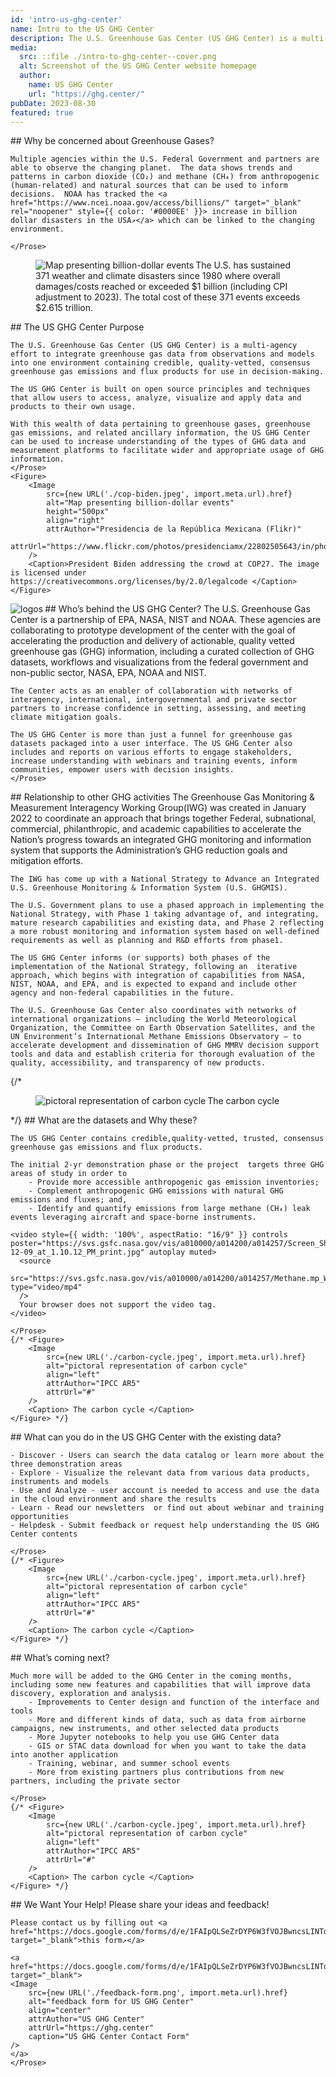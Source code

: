 ```yaml
---
id: 'intro-us-ghg-center'
name: Intro to the US GHG Center
description: The U.S. Greenhouse Gas Center (US GHG Center) is a multi-agency effort to integrate greenhouse gas data from observations and models into credible, authoritative, trusted consensus greenhouse gas emissions and flux products for use in decision-making.
media:
  src: ::file ./intro-to-ghg-center--cover.png
  alt: Screenshot of the US GHG Center website homepage
  author:
    name: US GHG Center
    url: "https://ghg.center/"
pubDate: 2023-08-30
featured: true
---
```

<Block>
    <Prose>
    ## Why be concerned about Greenhouse Gases?

    Multiple agencies within the U.S. Federal Government and partners are able to observe the changing planet.  The data shows trends and patterns in carbon dioxide (CO₂) and methane (CH₄) from anthropogenic (human-related) and natural sources that can be used to inform decisions.  NOAA has tracked the <a href="https://www.ncei.noaa.gov/access/billions/" target="_blank" rel="noopener" style={{ color: '#0000EE' }}> increase in billion dollar disasters in the USA↗</a> which can be linked to the changing environment. 

    </Prose>
</Block>
<Block>
<Figure>
        <Image 
            src={new URL('./2023-billion-dollar-disaster-map.png', import.meta.url).href}
            alt="Map presenting billion-dollar events"
            align="left"
            attrAuthor="NOAA"
            attrUrl="https://www.ncei.noaa.gov/access/billions/"
        />
        <Caption> The U.S. has sustained 371 weather and climate disasters since 1980 where overall damages/costs reached or exceeded $1 billion (including CPI adjustment to 2023). The total cost of these 371 events exceeds $2.615 trillion. </Caption>
    </Figure>
</Block>
<Block>
    <Prose>
    ## The US GHG Center Purpose

    The U.S. Greenhouse Gas Center (US GHG Center) is a multi-agency effort to integrate greenhouse gas data from observations and models into one environment containing credible, quality-vetted, consensus greenhouse gas emissions and flux products for use in decision-making.
    
    The US GHG Center is built on open source principles and techniques that allow users to access, analyze, visualize and apply data and products to their own usage.
    
    With this wealth of data pertaining to greenhouse gases, greenhouse gas emissions, and related ancillary information, the US GHG Center can be used to increase understanding of the types of GHG data and measurement platforms to facilitate wider and appropriate usage of GHG information.
    </Prose>
    <Figure>
        <Image 
            src={new URL('./cop-biden.jpeg', import.meta.url).href}
            alt="Map presenting billion-dollar events"
            height="500px"
            align="right"
            attrAuthor="Presidencia de la República Mexicana (Flikr)"
            attrUrl="https://www.flickr.com/photos/presidenciamx/22802505643/in/photostream/"
        />
        <Caption>President Biden addressing the crowd at COP27. The image is licensed under https://creativecommons.org/licenses/by/2.0/legalcode </Caption>
    </Figure>
</Block>

<Block>
    <Prose>
    ## Who’s behind the US GHG Center?
    <Image
        src={new URL("logos.png", import.meta.url).href}
        alt="logos"
        align="left"
    />
    The U.S. Greenhouse Gas Center is a partnership of EPA, NASA, NIST and NOAA. These agencies are collaborating to prototype development of the center with the goal of accelerating the production and delivery of actionable, quality vetted greenhouse gas (GHG) information, including a curated collection of GHG datasets, workflows and visualizations from the federal government and non-public sector, NASA, EPA, NOAA and NIST. 
    
    The Center acts as an enabler of collaboration with networks of interagency, international, intergovernmental and private sector partners to increase confidence in setting, assessing, and meeting climate mitigation goals.
    
    The US GHG Center is more than just a funnel for greenhouse gas datasets packaged into a user interface. The US GHG Center also includes and reports on various efforts to engage stakeholders, increase understanding with webinars and training events, inform communities, empower users with decision insights.
    </Prose>
</Block>

<Block>
    <Prose>
    ## Relationship to other GHG activities
    The Greenhouse Gas Monitoring & Measurement Interagency Working Group(IWG) was created in January 2022 to coordinate an approach that brings together Federal, subnational, commercial, philanthropic, and academic capabilities to accelerate the Nation’s progress towards an integrated GHG monitoring and information system that supports the Administration’s GHG reduction goals and mitigation efforts.
    
    The IWG has come up with a National Strategy to Advance an Integrated U.S. Greenhouse Monitoring & Information System (U.S. GHGMIS).
    
    The U.S. Government plans to use a phased approach in implementing the National Strategy, with Phase 1 taking advantage of, and integrating, mature research capabilities and existing data, and Phase 2 reflecting a more robust monitoring and information system based on well-defined requirements as well as planning and R&D efforts from phase1.  
    
    The US GHG Center informs (or supports) both phases of the implementation of the National Strategy, following an  iterative approach, which begins with integration of capabilities from NASA, NIST, NOAA, and EPA, and is expected to expand and include other agency and non-federal capabilities in the future.
    
    The U.S. Greenhouse Gas Center also coordinates with networks of international organizations — including the World Meteorological Organization, the Committee on Earth Observation Satellites, and the UN Environment’s International Methane Emissions Observatory — to accelerate development and dissemination of GHG MMRV decision support tools and data and establish criteria for thorough evaluation of the quality, accessibility, and transparency of new products.
</Prose>
    {/* <Figure>
        <Image 
            src={new URL('./carbon-cycle.jpeg', import.meta.url).href}
            alt="pictoral representation of carbon cycle" 
            align="left"
            attrAuthor="IPCC AR5"
            attrUrl="#"
        />
        <Caption> The carbon cycle </Caption>
    </Figure> */}
</Block>

<Block>
    <Prose>
    ## What are the datasets and Why these?

    The US GHG Center contains credible,quality-vetted, trusted, consensus greenhouse gas emissions and flux products.
    
    The initial 2-yr demonstration phase or the project  targets three GHG areas of study in order to  
        - Provide more accessible anthropogenic gas emission inventories; 
        - Complement anthropogenic GHG emissions with natural GHG emissions and fluxes; and,  
        - Identify and quantify emissions from large methane (CH₄) leak events leveraging aircraft and space-borne instruments.

    <video style={{ width: '100%', aspectRatio: "16/9" }} controls poster="https://svs.gsfc.nasa.gov/vis/a010000/a014200/a014257/Screen_Shot_2022-12-09_at_1.10.12_PM_print.jpg" autoplay muted>
      <source
        src="https://svs.gsfc.nasa.gov/vis/a010000/a014200/a014257/Methane.mp_Wetalnds_Final.mp4" type="video/mp4"
      />
      Your browser does not support the video tag.
    </video> 

    </Prose>
    {/* <Figure>
        <Image 
            src={new URL('./carbon-cycle.jpeg', import.meta.url).href}
            alt="pictoral representation of carbon cycle" 
            align="left"
            attrAuthor="IPCC AR5"
            attrUrl="#"
        />
        <Caption> The carbon cycle </Caption>
    </Figure> */}
</Block>

<Block>
    <Prose>
    ## What can you do in the US GHG Center with the existing data?

    - Discover - Users can search the data catalog or learn more about the three demonstration areas
    - Explore - Visualize the relevant data from various data products, instruments and models
    - Use and Analyze - user account is needed to access and use the data in the cloud environment and share the results
    - Learn - Read our newsletters  or find out about webinar and training opportunities
    - Helpdesk - Submit feedback or request help understanding the US GHG Center contents

    </Prose>
    {/* <Figure>
        <Image 
            src={new URL('./carbon-cycle.jpeg', import.meta.url).href}
            alt="pictoral representation of carbon cycle" 
            align="left"
            attrAuthor="IPCC AR5"
            attrUrl="#"
        />
        <Caption> The carbon cycle </Caption>
    </Figure> */}
</Block>

<Block>
    <Prose>
    ## What’s coming next?

    Much more will be added to the GHG Center in the coming months, including some new features and capabilities that will improve data discovery, exploration and analysis.  
        - Improvements to Center design and function of the interface and tools
        - More and different kinds of data, such as data from airborne campaigns, new instruments, and other selected data products
        - More Jupyter notebooks to help you use GHG Center data
        - GIS or STAC data download for when you want to take the data into another application
        - Training, webinar, and summer school events
        - More from existing partners plus contributions from new partners, including the private sector

    </Prose>
    {/* <Figure>
        <Image 
            src={new URL('./carbon-cycle.jpeg', import.meta.url).href}
            alt="pictoral representation of carbon cycle" 
            align="left"
            attrAuthor="IPCC AR5"
            attrUrl="#"
        />
        <Caption> The carbon cycle </Caption>
    </Figure> */}
</Block>

<Block>
    <Prose>
    ## We Want Your Help!  Please share your ideas and feedback!

    Please contact us by filling out <a href="https://docs.google.com/forms/d/e/1FAIpQLSeZrDYP6W3fVOJBwncsLINTdhYsUl9XyoTjNvl7PLBQLV5A0Q/viewform" target="_blank">this form↗</a>

    <a href="https://docs.google.com/forms/d/e/1FAIpQLSeZrDYP6W3fVOJBwncsLINTdhYsUl9XyoTjNvl7PLBQLV5A0Q/viewform" target="_blank">
    <Image 
        src={new URL('./feedback-form.png', import.meta.url).href}
        alt="feedback form for US GHG Center" 
        align="center"
        attrAuthor="US GHG Center"
        attrUrl="https://ghg.center"
        caption="US GHG Center Contact Form"
    />
    </a>
    </Prose>
</Block>